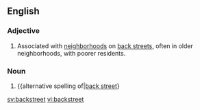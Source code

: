 ==English==

===Adjective===
{{en-adj}}

# Associated with [[neighborhood]]s on [[back street]]s, often in older neighborhoods, with poorer residents.

===Noun===
{{en-noun}}

# {{alternative spelling of|[[back street]]}

[[sv:backstreet]]
[[vi:backstreet]]